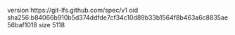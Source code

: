 version https://git-lfs.github.com/spec/v1
oid sha256:b84066b910b5d374ddfde7cf34c10d89b33b1564f8b463a6c8835ae56baf1018
size 5118

